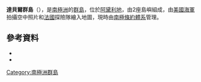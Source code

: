 {{Coord|66|45|S|141|11|E|source:GNIS|display=title}}

'''達貝爾群島'''（{{lang-en|Double Islands}}），是[[南極洲|南極洲]]的[[群島|群島]]，位於[[阿黛利地|阿黛利地]]，由2座島嶼組成，由[[美國海軍|美國海軍]]拍攝空中照片和[[法國|法國]]探險隊繪入地圖，現時由[[南極條約體系|南極條約體系]]管理。

==參考資料==
*{{cite gnis | type = antarid | id = 4013| name = Double Islands| accessdate = 2012-01-26}}
*{{usgs-gazetteer|id=4013}}

{{DEFAULTSORT:Double Islands}}
[[Category:南極洲群島|Category:南極洲群島]]


{{AdélieLand-geo-stub}}